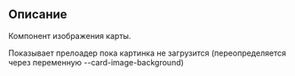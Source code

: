
## Описание

Компонент изображения карты.

Показывает прелоадер пока картинка не загрузится (переопределяется через переменную --card-image-background)

<CardImage
    cardId='EG'
    width={500}
    rounded={false}
    baseUrl='https://online.alfabank.ru/cards-images/cards/'
    className='some name'
    id='some id'
    dataTestId='test id'
/>
